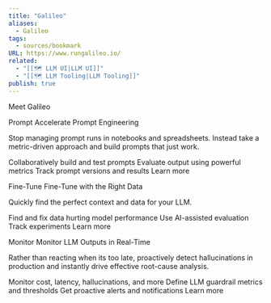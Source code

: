 ```yaml
---
title: "Galileo"
aliases:
  - Galileo
tags:
  - sources/bookmark
URL: https://www.rungalileo.io/
related:
  - "[[🗺️ LLM UI|LLM UI]]"
  - "[[🗺️ LLM Tooling|LLM Tooling]]"
publish: true
---
```


Meet Galileo


Prompt
Accelerate Prompt Engineering

Stop managing prompt runs in notebooks and spreadsheets. Instead take a metric-driven approach and build prompts that just work.

Collaboratively build and test prompts
Evaluate output using powerful metrics
Track prompt versions and results
Learn more

Fine-Tune
Fine-Tune with the Right Data

Quickly find the perfect context and data for your LLM. 

Find and fix data hurting model performance
Use AI-assisted evaluation
Track experiments
Learn more

Monitor
Monitor LLM Outputs in Real-Time

Rather than reacting when its too late, proactively detect hallucinations in production and instantly drive effective root-cause analysis.

Monitor cost, latency, hallucinations, and more
Define LLM guardrail metrics and thresholds
Get proactive alerts and notifications
Learn more